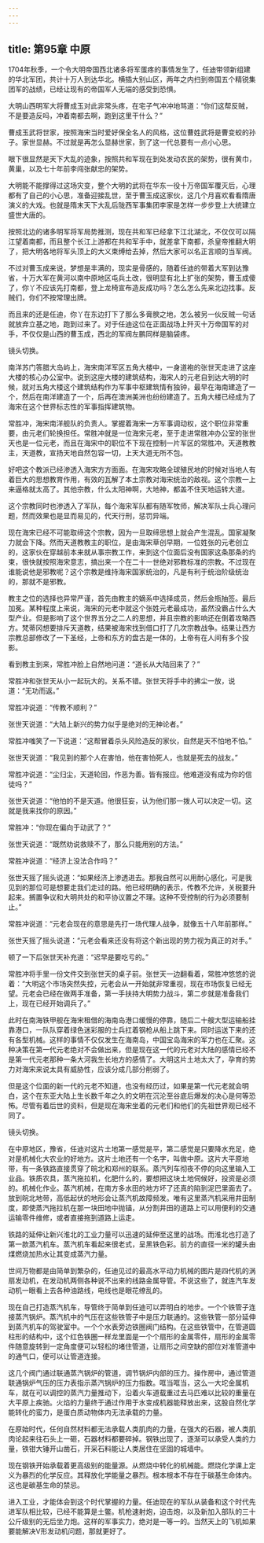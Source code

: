 ```yaml
---
---
---
```

title: 第95章 中原
---



1704年秋季，一个令大明帝国西北诸多将军蛋疼的事情发生了，任迪带领新组建的华北军团，共计十万人到达华北。横插大别山区，两年之内扫到帝国五个精锐集团军的战绩，已经让现有的帝国军人无端的感受到恐惧。

大明山西明军大将曹成玉对此非常头疼，在宅子气冲冲地骂道：“你们这帮反贼，不是要造反吗，冲着南都去啊，跑到这里干什么？”

曹成玉武将世家，按照海宋当时爱好保全名人的风格，这位曹姓武将是曹变蛟的孙子。家世显赫。不过就是再怎么显赫世家，到了这一代总要有一点小心思。

眼下很显然是天下大乱的迹象，按照共和军现在到处发动农民的架势，很有黄巾，黄巢，以及七十年前李闯张献忠的架势。

大明能不能撑得过这场灾变，整个大明的武将在华东一役十万帝国军覆灭后，心理都有了自己的小心思，准备迎接乱世，至于曹玉成这家伙，这几个月喜欢看看隋唐演义的大戏。也就是隋末天下大乱后陇西军事集团李家是怎样一步步登上大统建立盛世大唐的。

按照北边的诸多明军将军局势推测，现在共和军已经拿下江北湖北，不仅仅可以隔江望着南都，而且整个长江上游都在共和军手中，就差拿下南都，杀皇帝推翻大明了，把大明各地将军头顶上的大义束缚给去掉，然后大家可以名正言顺的当军阀。

不过对曹玉成来说，梦想是丰满的，现实是骨感的，随着任迪的带着大军到达豫省，十万大军在黄河以南中原地区屯兵土改，很明显有北上扩张的架势，曹玉成傻了，你丫不应该先打南都，登上龙椅宣布造反成功吗？怎么怎么先来北边找事。反贼们，你们不按常理出牌。

而且来的还是任迪，你丫在东边打下了那么多膏腴之地，怎么被另一伙反贼一句话就放弃立基之地，跑到过来了。对于任迪这位在正面战场上歼灭十万帝国军的对手，不仅仅是山西的曹玉成，西北的军阀左鹏同样是脑袋疼。

镜头切换。

南洋苏门答腊大岛屿上，海宋南洋军区五角大楼中，一身道袍的张世天走进了这座大楼的核心办公室中。说到这座大楼的建筑结构，海宋人的元老自到达大明的时候，就对五角大楼这个建筑结构作为军事中枢建筑情有独钟，最早在海南建造了一个，然后在南洋建造了一个，后再在澳洲美洲也纷纷建造了。五角大楼已经成为了海宋在这个世界标志性的军事指挥建筑物。

常胜冲，海宋南洋舰队的负责人。掌握着海宋一方军事调动权，这个职位非常重要，由元老们轮换担任。常胜冲就是一位海宋元老，至于走进常胜冲办公室的张世天也是一位元老，而且在海宋中的职位不下现在控制一片军区的常胜冲。天道教教主，天道教，宣扬天地自然包容一切，上天大道无所不包。

好吧这个教派已经渗透入海宋方方面面。在海宋攻略全球殖民地的时候对当地人有着巨大的思想教育作用，有效的瓦解了本土宗教对海宋统治的敌视。这个宗教一上来逼格就太高了。其他宗教，什么太阳神啊，大地神，都盖不住天地运转大道。

这个宗教同时也渗透入了军队，每个海宋军队都有随军牧师，解决军队士兵心理问题，然而效果也是显而易见的，代天行刑，惩罚异端。

现在海宋已经不可能取缔这个宗教，因为一旦取缔思想上就会产生混乱。国家凝聚力就会下降。然而天道教教主的职位，是由海宋草创早期，一位姓张的元老创立的，这家伙在穿越前本来就从事宗教工作，来到这个位面后没有国家这条那条的约束，很快就按照海宋意志，搞出来一个在二十一世绝对邪教标准的宗教。不过现在谁能说他是邪教呢？这个宗教是维持海宋国家统治的，凡是有利于统治阶级统治的，那就不是邪教。

教主之位的选择也异常严谨，首先由教主的嫡系中选择成员，然后金瓶抽签。最后加冕。某种程度上来说，海宋的元老中就这个张姓元老最成功，虽然没霸占什么大型产业。但是影响了这个世界五分之二人的思想，并且宗教的影响还在倒着攻略西方。梵蒂冈想要排斥天道教，结果被海宋找到借口打了几次宗教战争。结果让西方宗教总部修改了一下圣经，上帝和东方的盘古是一体的，上帝有在人间有多个投影。

看到教主到来，常胜冲脸上自然地问道：“道长从大陆回来了？”

常胜冲和张世天从小一起玩大的。关系不错。张世天将手中的拂尘一放，说道：“无功而返。”

常胜冲说道：“传教不顺利？”

张世天说道：“大陆上新兴的势力似乎是绝对的无神论者。”

常胜冲嗤笑了一下说道：“这帮冒着杀头风险造反的家伙，自然是天不怕地不怕。”

张世天说道：“我见到的那个人在害怕，他在害怕死人，也就是死去的战友。”

常胜冲说道：“尘归尘，天道轮回，作恶为善。皆有报应。他难道没有成为你的信徒吗？”

张世天说道：“他怕的不是天道。他很狂妄，认为他们那一拨人可以决定一切。这就是我来找你的原因。”

常胜冲：“你现在偏向于动武了？”

张世天说道：“既然劝说救赎不了，那么只能用别的方法。”

常胜冲说道：“经济上没法合作吗？”

张世天摇了摇头说道：“如果经济上渗透进去。那我自然可以用耐心感化，可是我见到的那位可是想要走我们走过的路。他已经明确的表示，传教不允许，关税要升起来。搁置争议和大明共处的和平协议置之不理。这种不受控制的行为必须要制止。”

常胜冲说道：“元老会现在的意思是先打一场代理人战争，就像五十八年前那样。”

张世天摇了摇头说道：“元老会看来还没有将这个新出现的势力视为真正的对手。”

顿了一下后张世天补充道：“迟早是要吃亏的。”

常胜冲将手里一份文件交到张世天的桌子前。张世天一边翻看着，常胜冲悠悠的说着：“大明这个市场突然失控，元老会从一开始就非常重视，现在市场恢复已经无望。元老会已经在做两手准备，第一手扶持大明势力战斗，第二步就是准备我们上，现在已经开始调兵了。”

此时在南海铁甲舰在海宋租借的海南岛港口缓慢的停靠，随后二十艘大型运输船挂靠港口，一队队穿着绿色迷彩服的士兵扛着钢枪从船上跳下来。同时运送下来的还有各型机械。这样的事情不仅仅发生在海南岛，中国宝岛海宋的军力也在汇聚。这种决策在第一代元老绝对不会做出来，但是现在这一代的元老对大陆的感情已经不是第一代元老那种一条大河我生长地方的感情了。大明这片土地太大了，孕育的势力对海宋来说太具有威胁性，应该分成几部分削弱了。

但是这个位面的新一代的元老不知道，也没有经历过，如果是第一代元老就会明白，这个在东亚大陆上生长数千年之久的文明在沉沦至谷底后爆发的决心是何等恐怖。尽管有着后世的资料，但是现在海宋坐着的元老们和他们的先祖世界观已经不同了。

镜头切换。

在中原地区，豫省，任迪对这片土地第一感觉是平，第二感觉是只要降水充足，绝对是机械化大农业的好地方。这片土地还有一个名字，叫做中原。这片大平原地带，有一条铁路直接贯穿了皖北和郑州的联系。蒸汽列车彻夜不停的向这里输入工业品。铁质农具，蒸汽拖拉机，化肥什么的，要想把这块土地伺候好，投资是必须的。机械化作业。蒸汽机械，在南方多水田的地方坏了还真的陷到泥巴里面去了。放到皖北地带，高低起伏的地形会让蒸汽机故障频发。唯有这里蒸汽机采用井田制度，即使蒸汽拖拉机在那一块田地中抛锚，从分割井田的道路上可以用便利的交通运输零件维修，或者直接拖到道路上运走。

铁路的延伸让新兴淮北的工业力量可以迅速的延伸至这里的战场。而淮北也打造了第一款蒸汽机车。蒸汽机车看起来很老式，呈黑铁色彩。前方的直径一米的罐头由煤燃烧加热水让其变成蒸汽力量。

世间万物都是由简单到繁杂的，任迪见过的最高水平动力机械的图片是四代机的涡扇发动机，在发动机两侧各种说不出来的线路金属导管。不说这些了，就连汽车发动机一眼看上去各种油路线，电线也是眼花缭乱的。

现在自己打造蒸汽机车，导管终于简单到任迪可以弄明白的地步。一个个铁管子连接蒸汽锅炉。蒸汽机中的气压在这些铁管子中是压力联通的。这些铁管一部分延伸到蒸汽机车的驾驶室中。一个个水表旁边铁圈阀门结构。在这些铁管中，在管道圆柱形的结构中，这个红色铁圈一样龙里面是一个个扇形的金属零件，扇形的金属零件随意旋转到一定角度便可以轻松的堵住管道，让扇形之间空缺的部位对准管道中的通气口，便可以让管道连接。

这几个阀门通过联通蒸汽锅炉的管道，调节锅炉内部的压力。操作房中，通过管道联通锅炉气压的压力表指示蒸汽锅炉的压力指数。哐当哐当，这么一大坨金属机车，就在可以调控的蒸汽力量推动下，沿着火车道载重过去马匹难以比较的重量在大平原上疾驰。火焰的力量终于通过作用于水变成机器能释放出来，这股自然化学能转化的蛮力，是蛋白质动物体内无法承载的力量。

在原始时代，任何自然材料都无法承载人类肌肉的力量，在强大的石器，被人类肌肉论起来往石头上一砸，石器材料都要碎掉。钢铁出现了，逐渐可以承受人类的力量，铁钳大锤开山凿石，开采石料能让人类居住在坚固的城墙中。

现在钢铁开始承载着更高级别的能量源。从燃烧中转化的机械能。燃烧化学课上定义为暴烈的化学反应。其释放化学能量之暴烈。根本根本不存在于碳基生命体内。这也是碳基生命的禁忌。

进入工业，才能体会到这个时代掌握的力量。任迪现在的军队从装备和这个时代先进军队相比较，已经不能算是土鳖。机枪速射炮，迫击炮，以及新加入部队的三十公斤级别的无后坐力炮。这样的军事实力，绝对是一等一的。当然天上的飞机如果要能解决V形发动机问题，那就更好了。